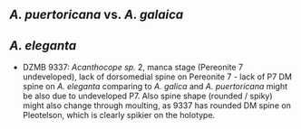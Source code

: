 ## *A. puertoricana* vs. *A. galaica*

## *A. eleganta*

- DZMB 9337: *Acanthocope sp.* 2, manca stage (Pereonite 7 undeveloped), lack of dorsomedial spine on Pereonite 7 - lack of P7 DM spine on *A. eleganta* comparing to *A. galica* and *A. puertoricana* might be also due to undeveloped P7. Also spine shape (rounded / spiky) might also change through moulting, as 9337 has rounded DM spine on Pleotelson, which is clearly spikier on the holotype.